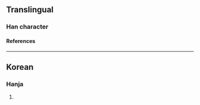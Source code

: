 {{character info/new}}
==Translingual==

===Han character===
{{Han char|rn=5|rad=乙|as=04|sn=5|four=|canj=YKN|ids=⿱文乙}}

====References====
{{Han ref|kx=0084.101|uh=340E}}

----

==Korean==
{{rfv|ko|Use in the Korean context in general and the "writing" sense.}}

===Hanja===
{{ko-hanja|hangeul=글}}

# {{hanja form of|글|writing}}